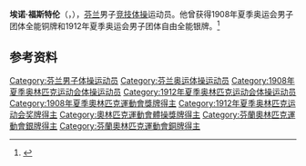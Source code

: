 {{NoteTA|G1=Sports}}
'''埃诺·福斯特伦'''（{{lang-sv|Eino Forsström}}，{{bd|1889年|4月10日|1961年|7月26日}}），[[芬兰|芬兰]]男子[[竞技体操|竞技体操]]运动员。他曾获得1908年夏季奥运会男子团体全能铜牌和1912年夏季奥运会男子团体自由全能银牌。<ref>{{Cite web|title=Eino FORSSTROM|url=https://www.olympic.org/eino-forsstrom|accessdate=2021-03-21|work=International Olympic Committee|archive-date=2017-11-20|archive-url=https://web.archive.org/web/20171120151044/https://www.olympic.org/Eino-Forsstrom|dead-url=no}}</ref>

== 参考资料 ==
{{reflist}}

{{Authority control}}
{{DEFAULTSORT:Forsstrom, Eino}}
[[Category:芬兰男子体操运动员|Category:芬兰男子体操运动员]]
[[Category:芬兰奥运体操运动员|Category:芬兰奥运体操运动员]]
[[Category:1908年夏季奥林匹克运动会体操运动员|Category:1908年夏季奥林匹克运动会体操运动员]]
[[Category:1912年夏季奥林匹克运动会体操运动员|Category:1912年夏季奥林匹克运动会体操运动员]]
[[Category:1908年夏季奧林匹克運動會獎牌得主|Category:1908年夏季奧林匹克運動會獎牌得主]]
[[Category:1912年夏季奥林匹克运动会奖牌得主|Category:1912年夏季奥林匹克运动会奖牌得主]]
[[Category:奧林匹克運動會體操獎牌得主|Category:奧林匹克運動會體操獎牌得主]]
[[Category:芬蘭奧林匹克運動會銀牌得主|Category:芬蘭奧林匹克運動會銀牌得主]]
[[Category:芬蘭奧林匹克運動會銅牌得主|Category:芬蘭奧林匹克運動會銅牌得主]]